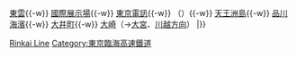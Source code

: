 {{鐵道路線
| 模板名稱 = 臨海線 (東京臨海高速鐵道)
| 名稱 = [[File:東京臨海高速鉄道ロゴマーク.svg|35px|link=東京臨海高速鐵道]] <small>[[東京臨海高速鐵道]]</small> [[臨海線 (東京臨海高速鐵道)|臨海線]] [[File:Rinkai Line symbol.svg|20px|R]]
| 代表色  = #00418e
| 背景顏色 = #FFFFFF 
| 車站列表 =  [[新木場站|新木場]]{{-w}} [[東雲站 (東京都)|東雲]]{{-w}} [[國際展示場站|國際展示場]]{{-w}} [[東京電訊站|東京電訊]]{{-w}} （{{link-ja|品川埠頭分支部信號場|品川埠頭分岐部信号場}}）{{-w}} [[天王洲島站|天王洲島]]{{-w}} [[品川海濱站|品川海濱]]{{-w}} [[大井町站|大井町]]{{-w}} [[大崎站|大崎]]（→[[埼京線|大宮]]、[[川越線|川越方向]]）
|}}<noinclude>
[[Category:日本鐵路路線模板|Rinkai Line]]
[[Category:東京臨海高速鐵道]]
</noinclude>